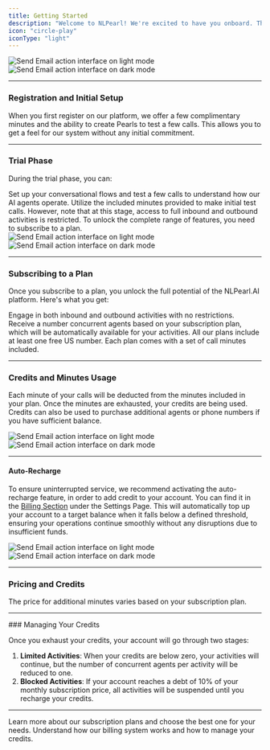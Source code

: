 ```yaml
---
title: Getting Started
description: "Welcome to NLPearl! We're excited to have you onboard. This guide will walk you through the steps from registration to utilizing the full potential of our platform, including creating Pearls, managing activities, and understanding our billing system."
icon: "circle-play"
iconType: "light"
---
```


<div className="block dark:hidden">
  <Frame>
    <div className="p-4">
      <img
        src="/images/light_mode/getting_started-cover.jpg"
        alt="Send Email action interface on light mode"
        className="rounded-[14px]"
      />
    </div>
  </Frame>
</div>

<div className="hidden dark:block">
  <Frame>
    <div className="p-4">
      <img
        src="/images/dark_mode/getting_started-cover.jpg"
        alt="Send Email action interface on dark mode"
        className="rounded-[14px]"
      />
    </div>
  </Frame>
</div>

---

### Registration and Initial Setup

When you first register on our platform, we offer a few complimentary minutes and the ability to create Pearls to test a few calls. This allows you to get a feel for our system without any initial commitment.

---

### Trial Phase

During the trial phase, you can:

<CardGroup cols={2}>
<Card title="Create Pearls" icon="check" iconType="light">
Set up your conversational flows and test a few calls to understand how our AI agents operate.
</Card>

<Card title="Complimentary Minutes" icon="check" iconType="light">
Utilize the included minutes provided to make initial test calls.
</Card>
</CardGroup>

<Warning>
However, note that at this stage, access to full inbound and outbound activities is restricted. To unlock the complete range of features, you need to subscribe to a plan.
</Warning>

<div className="block dark:hidden">
  <Frame>
    <div className="p-4">
      <img
        src="/images/light_mode/getting_started-unsubscribe.jpg"
        alt="Send Email action interface on light mode"
        className="rounded-[14px]"
      />
    </div>
  </Frame>
</div>

<div className="hidden dark:block">
  <Frame>
    <div className="p-4">
      <img
        src="/images/dark_mode/getting_started-unsubscribe.jpg"
        alt="Send Email action interface on dark mode"
        className="rounded-[14px]"
      />
    </div>
  </Frame>
</div>

---

### Subscribing to a Plan

Once you subscribe to a plan, you unlock the full potential of the NLPearl.AI platform. Here's what you get:

<CardGroup cols={2}>
<Card title="Full Access to Activities" icon="check" iconType="light">
Engage in both inbound and outbound activities with no restrictions.
</Card>

<Card title="Included Agents" icon="check" iconType="light">
Receive a number concurrent agents based on your subscription plan, which will be automatically available for your activities.
</Card>

<Card title="Included US Phone Numbers" icon="check" iconType="light">
All our plans include at least one free US number.
</Card>

<Card title="Included Minutes" icon="check" iconType="light">
Each plan comes with a set of call minutes included.
</Card>
</CardGroup>

---

### Credits and Minutes Usage

Each minute of your calls will be deducted from the minutes included in your plan. Once the minutes are exhausted, your credits are being used.
Credits can also be used to purchase additional agents or phone numbers if you have sufficient balance.

<div className="block dark:hidden">
  <Frame>
    <div className="p-4">
      <img
        src="/images/light_mode/getting_started-minutes-included.jpg"
        alt="Send Email action interface on light mode"
        className="rounded-[14px]"
      />
    </div>
  </Frame>
</div>

<div className="hidden dark:block">
  <Frame>
    <div className="p-4">
      <img
        src="/images/dark_mode/getting_started-minutes-included.jpg"
        alt="Send Email action interface on dark mode"
        className="rounded-[14px]"
      />
    </div>
  </Frame>
</div>

---

#### Auto-Recharge

To ensure uninterrupted service, we recommend activating the auto-recharge feature, in order to add credit to your account. You can find it in the
[Billing Section](https://platform.nlpearl.ai/app/settings/subscriptions-and-payments/credits) under the Settings Page. This will automatically top up your account to a target balance when it falls below a defined threshold, ensuring your operations continue smoothly without any disruptions due to insufficient funds.

<div className="block dark:hidden">
  <Frame>
    <div className="p-4">
      <img
        src="/images/light_mode/getting_started-autorecharge.jpg"
        alt="Send Email action interface on light mode"
        className="rounded-[14px]"
      />
    </div>
  </Frame>
</div>

<div className="hidden dark:block">
  <Frame>
    <div className="p-4">
      <img
        src="/images/dark_mode/getting_started-autorecharge.jpg"
        alt="Send Email action interface on dark mode"
        className="rounded-[14px]"
      />
    </div>
  </Frame>
</div>

---

### Pricing and Credits

The price for additional minutes varies based on your subscription plan.

---

<Warning>
### Managing Your Credits

Once you exhaust your credits, your account will go through two stages:

1. **Limited Activities**: When your credits are below zero, your activities will continue, but the number of concurrent agents per activity will be reduced to one.
2. **Blocked Activities**: If your account reaches a debt of 10% of your monthly subscription price, all activities will be suspended until you recharge your credits.
</Warning>

---


<CardGroup cols={2}>
  <Card
    title="Subscription Plans"
    icon="credit-card"
    iconType="light"
    href="https://nlpearl.ai/pricing/"
  >
    Learn more about our subscription plans and choose the best one for your needs.
  </Card>
  <Card
    title="Billing and Credits"
    icon="wallet"
    iconType="light"
    href="/pages/billing"
  >
    Understand how our billing system works and how to manage your credits.
  </Card>
</CardGroup>
